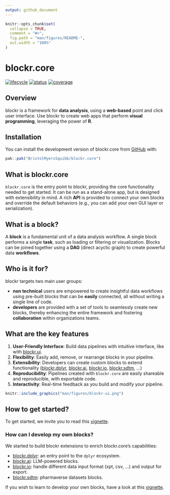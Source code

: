 ```yaml
---
output: github_document
---
```


<!-- README.md is generated from README.Rmd. Please edit that file -->

```r
knitr::opts_chunk$set(
  collapse = TRUE,
  comment = "#>",
  fig.path = "man/figures/README-",
  out.width = "100%"
)
```

# blockr.core

<!-- badges: start -->
[![lifecycle](https://img.shields.io/badge/lifecycle-experimental-orange.svg)](https://lifecycle.r-lib.org/articles/stages.html#experimental)
[![status](https://github.com/BristolMyersSquibb/blockr.core/actions/workflows/ci.yaml/badge.svg)](https://github.com/BristolMyersSquibb/blockr.core/actions/workflows/ci.yaml)
[![coverage](https://codecov.io/gh/BristolMyersSquibb/blockr.core/graph/badge.svg?token=VoOPRU65KA)](https://codecov.io/gh/BristolMyersSquibb/blockr.core)
<!-- badges: end -->

## Overview

blockr is a framework for __data analysis__, using a __web-based__ point and click user interface.
Use blockr to create web apps that perform __visual programming__, leveraging the power of __R__.

## Installation

You can install the development version of blockr.core from [GitHub](https://github.com/) with:

``` r
pak::pak("BristolMyersSquibb/blockr.core")
```

## What is blockr.core

`blockr.core` is the entry point to blockr, providing the core functionality needed to get started.
It can be run as a stand-alone app, but is designed with extensibility in mind.
A rich __API__ is provided to connect your own blocks and override the default behaviors (e.g., you can add your own GUI layer or serialization).

## What is a block?

A __block__ is a fundamental unit of a data analysis workflow.
A single block performs a single __task__, such as loading or filtering or visualization.
Blocks can be joined together using a __DAG__ (direct acyclic graph) to create powerful data __workflows__.

## Who is it for?

blockr targets two main user groups:

- __non technical__ users are empowered to create insightful data workflows using pre-built blocks that can be __easily__ connected, all without writing a single line of code.
- __developers__ are provided with a set of tools to seamlessly create new blocks, thereby enhancing the entire framework and fostering __collaboration__ within organizations teams.


## What are the key features

1. **User-Friendly Interface**: Build data pipelines with intuitive interface, like with [blockr.ui](https://cynkra.github.io/blockr.ui/).
2. **Flexibility**: Easily add, remove, or rearrange blocks in your pipeline.
3. **Extensibility**: Developers can create custom blocks to extend functionality ([blockr.dplyr](https://github.com/cynkra/blockr.dplyr), [blockr.ai](https://github.com/cynkra/blockr.ai), [blockr.io](https://github.com/cynkra/blockr.io), [blockr.sdtm](https://github.com/cynkra/blockr.sdtm), ...)
4. **Reproducibility**: Pipelines created with `blockr.core` are easily shareable and reproducible, with exportable code.
5. **Interactivity**: Real-time feedback as you build and modify your pipeline.

```r
knitr::include_graphics("man/figures/blockr-ui.png")
```

## How to get started?

To get started, we invite you to read this [vignette](https://bristolmyerssquibb.github.io/blockr.core/articles/get-started.html).

### How can I develop my own blocks?

We started to build blockr extensions to enrich blockr.core's capabilities:

- [blockr.dplyr](https://github.com/cynkra/blockr.dplyr): an entry point to the `dplyr` ecosystem.
- [blockr.ai](https://github.com/cynkra/blockr.ai): LLM-powered blocks.
- [blockr.io](https://github.com/cynkra/blockr.io): handle different data input format (xpt, csv, ...) and output for export.
- [blockr.sdtm](https://github.com/cynkra/blockr.sdtm): pharmaverse datasets blocks.

If you wish to learn to develop your own blocks, have a look at this [vignette](https://bristolmyerssquibb.github.io/blockr.core/articles/create-block.html).
